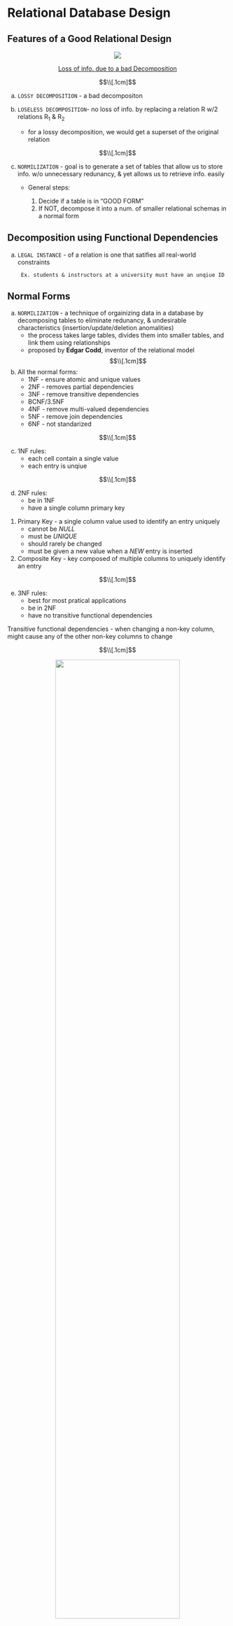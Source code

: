 # Relational Database Design 

## Features of a Good Relational Design

<center>
![](images/ch7/badDecomposition.jpg){}

[Loss of info. due to a bad Decomposition]()
</center>
$$\\[.1cm]$$

a. `LOSSY DECOMPOSITION` - a bad decompositon 

b. `LOSELESS DECOMPOSITION`- no loss of info. by replacing a relation R w/2 relations R~1~ & R~2~
      - for a lossy decomposition, we would get a superset of the original relation 
      
$$\\[.1cm]$$

c. `NORMILIZATION` - goal is to generate a set of tables that allow us to store info. w/o unnecessary redunancy, & yet allows us to retrieve info. easily 
      - General steps:
          
          1. Decide if a table is in "GOOD FORM"
          2. If NOT, decompose it into a num. of smaller relational schemas in a normal form 
          
      
      
## Decomposition using Functional Dependencies 
a. `LEGAL INSTANCE` - of a relation is one that satifies all real-world constraints

        Ex. students & instructors at a university must have an unqiue ID
        
       
       
## Normal Forms 
a. `NORMILIZATION` - a technique of orgainizing data in a database by decomposing tables to eliminate redunancy, & undesirable characteristics (insertion/update/deletion anomalities)
      - the process takes large tables, divides them into smaller tables, and link them using relationships 
      - proposed by **Edgar Codd**, inventor of the relational model 
$$\\[.1cm]$$

b. All the normal forms:
      - 1NF - ensure atomic and unique values 
      - 2NF - removes partial dependencies 
      - 3NF - remove transitive dependencies 
      - BCNF/3.5NF 
      - 4NF - remove multi-valued dependencies 
      - 5NF - remove join dependencies 
      - 6NF - not standarized 
      
      
$$\\[.1cm]$$

c. 1NF rules:
      - each cell contain a single value 
      - each entry is unqiue 

$$\\[.1cm]$$

d. 2NF rules:
      - be in 1NF 
      - have a single column primary key 
      
:::note 
1. Primary Key - a single column value used to identify an entry uniquely
      - cannot be *NULL* 
      - must be *UNIQUE* 
      - should rarely be changed 
      - must be given a new value when a *NEW* entry is inserted 

2. Composite Key - key composed of multiple columns to uniquely identify an entry

::: 

$$\\[.1cm]$$

e. 3NF rules:
      - best for most pratical applications 
      - be in 2NF 
      - have no transitive functional dependencies 

:::note 
Transitive functional dependencies - when changing a non-key column, might cause any of the other non-key columns to change
:::
$$\\[.1cm]$$


<center>
![](images/ch7/1nf.jpg){width=75%}

[Example of 1NF]()
</center>

<center>
![](images/ch7/2nf.jpg){width=75%}

[Example of 2NF & 3NF]()
</center>
$$\\[.1cm]$$


f. BCNF:
      - section under construction 

$$\\[.1cm]$$

g. 4NF rules:
      - be in 3NF 
      - table should not have multivalued dependencies 

:::note 
Conditions for Multi-valued dependencies (all must be true):

1. for a dependency A -> B (for a single A), multiple values of B exist 
2. have at least 3 columns 
3. for the other 2 columns, B & C, they should be independent
 
MVD occurs due to bad database design  
:::

$$\\[.1cm]$$

h. 5NF (a.k.a PJNF or Project Join Normal Dependency) rules:
      - be in 4NF 
      - not have Join Dependency 
      
:::note 
Join Dependency - when a table can be broken down into 2 seperate tables & no data is loss and when the 2 tables can be joined w/o no new entries being created

:::

<center>
![](images/ch7/5nf.jpg){width=75%}

[Example of 5NF]()
</center>
$$\\[.1cm]$$

      - from these 3 decomposed tables, info. is lost b/c we do NOT know definitive that Ford 
      brought 72XSW from ACME since in the original table, Ford also brought 72XSW from ALWAT
            
      - thus, the orginal table does not have join dependency and is already in 5NF 







